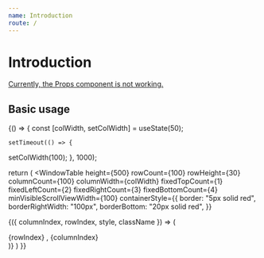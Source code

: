 ```yaml
---
name: Introduction
route: /
---
```



# Introduction

<Props of={WindowTable} />

[Currently, the Props component is not working.](https://github.com/pedronauck/docz/issues/717)

## Basic usage

<Playground>
  {() => {
    const [colWidth, setColWidth] = useState(50);

    setTimeout(() => {
setColWidth(100);
    }, 1000);

return (
  <WindowTable
    height={500}
    rowCount={100}
    rowHeight={30}
    columnCount={100}
    columnWidth={colWidth}
    fixedTopCount={1}
    fixedLeftCount={2}
    fixedRightCount={3}
    fixedBottomCount={4}
    minVisibleScrollViewWidth={100}
    containerStyle={{
      border: "5px solid red",
      borderRightWidth: "100px",
      borderBottom: "20px solid red",
    }}
    
    
  >
  {({ columnIndex, rowIndex, style, className }) => (
    <div className={className} style={style}>
      {rowIndex} , {columnIndex}
    </div>
  )}
  </WindowTable>
)
  }}

</Playground>
